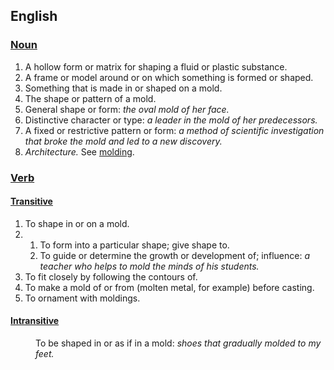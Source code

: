 == English ==

=== [[Noun]] ===

# A hollow form or matrix for shaping a fluid or plastic substance. 
# A frame or model around or on which something is formed or shaped. 
# Something that is made in or shaped on a mold. 
# The shape or pattern of a mold. 
# General shape or form: ''the oval mold of her face. ''
# Distinctive character or type: ''a leader in the mold of her predecessors. ''
# A fixed or restrictive pattern or form: ''a method of scientific investigation that broke the mold and led to a new discovery. ''
# ''Architecture.'' See [[molding]].

=== [[Verb]] ===
==== [[Transitive]] ====

# To shape in or on a mold. 
# 
## To form into a particular shape; give shape to. 
## To guide or determine the growth or development of; influence: ''a teacher who helps to mold the minds of his students. ''
# To fit closely by following the contours of. 
# To make a mold of or from (molten metal, for example) before casting. 
# To ornament with moldings.

==== [[Intransitive]] ====

: To be shaped in or as if in a mold: ''shoes that gradually molded to my feet.''